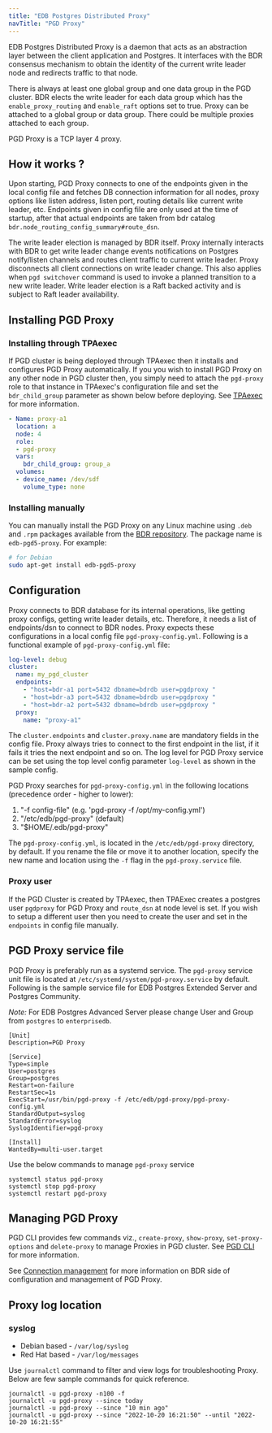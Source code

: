 ```yaml
---
title: "EDB Postgres Distributed Proxy"
navTitle: "PGD Proxy"
---
```


EDB Postgres Distributed Proxy is a daemon that acts as an abstraction layer between the client application and Postgres. It interfaces with the BDR consensus mechanism to obtain the identity of the current write leader node and redirects traffic to that node.

There is always at least one global group and one data group in the PGD cluster. BDR elects the write leader for each data group which has the `enable_proxy_routing` and `enable_raft` options set to true. Proxy can be attached to a global group or data group. There could be multiple proxies attached to each group.

PGD Proxy is a TCP layer 4 proxy.


## How it works ?

Upon starting, PGD Proxy connects to one of the endpoints given in the local config file and fetches DB connection information for all nodes, proxy options like listen address, listen port, routing details like current write leader, etc. Endpoints given in config file are only used at the time of startup, after that actual endpoints are taken from bdr catalog `bdr.node_routing_config_summary#route_dsn`.

The write leader election is managed by BDR itself. Proxy internally interacts with BDR to get write leader change events notifications on Postgres notify/listen channels and routes client traffic to current write leader. Proxy disconnects all client connections on write leader change. This also applies when `pgd switchover` command is used to invoke a planned transition to a new write leader. Write leader election is a Raft backed activity and is subject to Raft leader availability.


## Installing PGD Proxy

### Installing through TPAexec

If PGD cluster is being deployed through TPAexec then it installs and configures PGD Proxy automatically. If you you wish to install PGD Proxy on any other node in PGD cluster then, you simply need to attach the `pgd-proxy` role to that instance in TPAexec's configuration file and set the `bdr_child_group` parameter as shown below before deploying. See [TPAexec](/docs/product_docs/docs/pgd/5/deployments/tpaexec) for more information.
```yaml
- Name: proxy-a1
  location: a
  node: 4
  role:
  - pgd-proxy
  vars:
    bdr_child_group: group_a
  volumes:
  - device_name: /dev/sdf
    volume_type: none
```


### Installing manually

You can manually install the PGD Proxy on any Linux machine using `.deb` and `.rpm` packages available from the [BDR repository](https://techsupport.enterprisedb.com/software_subscriptions/add/products/bdr5/). The package name is `edb-pgd5-proxy`. For example:

```sh
# for Debian
sudo apt-get install edb-pgd5-proxy
```


## Configuration

Proxy connects to BDR database for its internal operations, like getting proxy configs, getting write leader details, etc. Therefore, it needs a list of endpoints/dsn to connect to BDR nodes. Proxy expects these configurations in a local config file `pgd-proxy-config.yml`. Following is a functional example of `pgd-proxy-config.yml` file:

```yaml
log-level: debug
cluster:
  name: my_pgd_cluster
  endpoints:
    - "host=bdr-a1 port=5432 dbname=bdrdb user=pgdproxy "
    - "host=bdr-a3 port=5432 dbname=bdrdb user=pgdproxy "
    - "host=bdr-a2 port=5432 dbname=bdrdb user=pgdproxy "
  proxy:
    name: "proxy-a1"
```

The `cluster.endpoints` and `cluster.proxy.name` are mandatory fields in the config file. Proxy always tries to connect to the first endpoint in the list, if it fails it tries the next endpoint and so on. The log level for PGD Proxy service can be set using the top level config parameter `log-level` as shown in the sample config.

PGD Proxy searches for `pgd-proxy-config.yml` in the following locations (precedence order - higher to lower):

   1. "-f config-file" (e.g. 'pgd-proxy -f /opt/my-config.yml')
   2. "/etc/edb/pgd-proxy" (default)
   3. "$HOME/.edb/pgd-proxy"

The `pgd-proxy-config.yml`, is located in the `/etc/edb/pgd-proxy` directory, by default. If you rename the file or move it to another location, specify the new name and location using the `-f` flag in the `pgd-proxy.service` file.

### Proxy user

If the PGD Cluster is created by TPAexec, then TPAExec creates a postgres user `pgdproxy` for PGD Proxy and `route_dsn` at node level is set. If you wish to setup a different user then you need to create the user and set in the `endpoints` in config file manually.


## PGD Proxy service file

PGD Proxy is preferably run as a systemd service. The `pgd-proxy` service unit file is located at `/etc/systemd/system/pgd-proxy.service` by default. Following is the sample service file for EDB Postgres Extended Server and Postgres Community.

*Note:* For EDB Postgres Advanced Server please change User and Group from `postgres` to `enterprisedb`.

```
[Unit]
Description=PGD Proxy

[Service]
Type=simple
User=postgres
Group=postgres
Restart=on-failure
RestartSec=1s
ExecStart=/usr/bin/pgd-proxy -f /etc/edb/pgd-proxy/pgd-proxy-config.yml
StandardOutput=syslog
StandardError=syslog
SyslogIdentifier=pgd-proxy

[Install]
WantedBy=multi-user.target
```

Use the below commands to manage `pgd-proxy` service
```
systemctl status pgd-proxy
systemctl stop pgd-proxy
systemctl restart pgd-proxy
```

## Managing PGD Proxy

PGD CLI provides few commands viz., `create-proxy`, `show-proxy`, `set-proxy-options` and `delete-proxy` to manage Proxies in PGD cluster. See [PGD CLI](/docs/product_docs/docs/pgd/5/cli/command_ref) for more information.

See [Connection management](/docs/product_docs/docs/pgd/5/routing) for more information on BDR side of configuration and management of PGD Proxy.


## Proxy log location
### syslog
- Debian based - `/var/log/syslog`
- Red Hat based - `/var/log/messages`

Use `journalctl` command to filter and view logs for troubleshooting Proxy. Below are few sample commands for quick reference.
```
journalctl -u pgd-proxy -n100 -f
journalctl -u pgd-proxy --since today
journalctl -u pgd-proxy --since "10 min ago"
journalctl -u pgd-proxy --since "2022-10-20 16:21:50" --until "2022-10-20 16:21:55"
```



